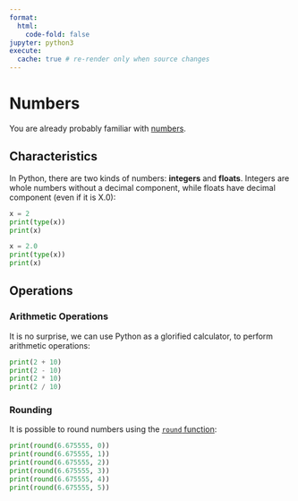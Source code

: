 ```yaml
---
format:
  html:
    code-fold: false
jupyter: python3
execute:
  cache: true # re-render only when source changes
---
```


# Numbers


You are already probably familiar with [numbers](https://docs.python.org/3/library/stdtypes.html#numeric-types-int-float-complex).


## Characteristics

In Python, there are two kinds of numbers: **integers** and **floats**. Integers are whole numbers without a decimal component, while floats have decimal component (even if it is X.0):


```python
x = 2
print(type(x))
print(x)
```

```python
x = 2.0
print(type(x))
print(x)
```


## Operations

### Arithmetic Operations

It is no surprise, we can use Python as a glorified calculator, to perform arithmetic operations:


```python
print(2 + 10)
print(2 - 10)
print(2 * 10)
print(2 / 10)
```

### Rounding

It is possible to round numbers using the [`round` function](https://docs.python.org/3/library/functions.html#round):

```python
print(round(6.675555, 0))
print(round(6.675555, 1))
print(round(6.675555, 2))
print(round(6.675555, 3))
print(round(6.675555, 4))
print(round(6.675555, 5))
```
